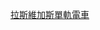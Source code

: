 {{Routemap|title=拉斯維加斯單軌電車|inline=<includeonly>1</includeonly>|map=
uhSTR+l\uhSTR+r
uhSTR\uhKDSTe~~ ~~ ~~車廠
uhBHF\~~0:00~~[[SLS站|SLS]]
uhHST\~~2:00~~[[西門站 (拉斯維加斯)|西門]]
uhHST\~~4:00~~[[會展中心站 (拉斯維加斯)|會展中心]]
uehBHF\~~ ~~{{BSto|{{link-en|MSG球體拉斯維加斯|MSG Sphere Las Vegas|MSG球體}}|計劃在2021年啟用}}
uhHST\~~8:30~~[[哈拉斯與林尼克站|哈拉斯與林尼克]]
uhHST\~~9:30~~[[火鶴與凱薩宮站|火鶴與凱薩宮]]
uhBHF\~~11:00~~[[百利與巴黎站|百利與巴黎]]
uhBHF\MONO!@Aria Express~~13:00~~[[美高梅大酒店站|美高梅大酒店]]
uexhKBHFe!~lENDE@G\MONO!@Mandalay Bay Tram~~ ~~{{BSto|{{link-en|曼德萊灣|Mandalay Bay}}|計劃在2021年啟用}}
-startCollapsible-collapsed-replace
uexhCONTf\~~{{0|00:00}}~~ ~~{{BSsplit|已取消|南延||i}}
uexhSTR\~~{{0|00:00}}~~ ~~{{BSsplit|已取消|南延||i}}
uexhBHF\~~哈蒙大道及科瓦巷
uexhBHF\~~硬岩酒店及賭場
uexhBHFe\~~[[內華達大學拉斯維加斯分校|UNLV]]湯馬斯及麥克中心
uextSTRa\~~ ~~ ~~[[麥卡倫國際機場]]
uextBHF\FLUG!@McCarran International Airport#Terminals~~3號客運大樓
uextKBHFe\FLUG!@McCarran International Airport#Terminals~~1號客運大樓
-endCollapsible
|bottom=各站所需時間為自SLS站起計算<br />{{navbar|拉斯維加斯單軌電車RDT}}
}}<noinclude>
{{rdt intro|[[拉斯維加斯單軌電車]]}}
[[Category:美國軌道交通RDT|拉斯維加斯單軌電車]]
</noinclude>